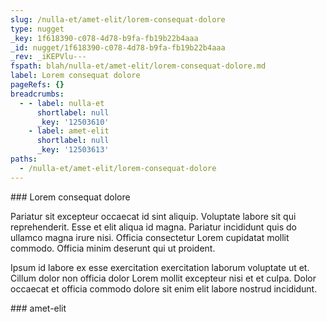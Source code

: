 ```yaml
---
slug: /nulla-et/amet-elit/lorem-consequat-dolore
type: nugget
_key: 1f618390-c078-4d78-b9fa-fb19b22b4aaa
_id: nugget/1f618390-c078-4d78-b9fa-fb19b22b4aaa
_rev: _iKEPVlu---
fspath: blah/nulla-et/amet-elit/lorem-consequat-dolore.md
label: Lorem consequat dolore
pageRefs: {}
breadcrumbs:
  - - label: nulla-et
      shortlabel: null
      _key: '12503610'
    - label: amet-elit
      shortlabel: null
      _key: '12503613'
paths:
  - /nulla-et/amet-elit/lorem-consequat-dolore
---
```


<NuggetArea>
<Nugget slug="/nulla-et/amet-elit/lorem-consequat-dolore" type="nugget" _key="1f618390-c078-4d78-b9fa-fb19b22b4aaa" _id="nugget/1f618390-c078-4d78-b9fa-fb19b22b4aaa" _rev="_iKEPVlu---" fspath="blah/nulla-et/amet-elit/lorem-consequat-dolore.md" label="Lorem consequat dolore" paths="/nulla-et/amet-elit/lorem-consequat-dolore">
<NuggetBody>
### Lorem consequat dolore

Pariatur sit excepteur occaecat id sint aliquip. Voluptate labore sit qui reprehenderit. Esse et elit aliqua id magna. Pariatur incididunt quis do ullamco magna irure nisi. Officia consectetur Lorem cupidatat mollit commodo. Officia minim deserunt qui ut proident.

Ipsum id labore ex esse exercitation exercitation laborum voluptate ut et. Cillum dolor non officia dolor Lorem mollit excepteur nisi et et culpa. Dolor occaecat et officia commodo dolore sit enim elit labore nostrud incididunt.

</NuggetBody>
<Breadcrumbs>
<Crumbs>
<Crumb _key="12503610" label="nulla-et" /><Crumb _key="12503613" label="amet-elit" />
</Crumbs>
</Breadcrumbs>
</Nugget>

<NuggetsInbound>
</NuggetsInbound>
<NuggetsOutbound>
</NuggetsOutbound>
</NuggetArea>
<PassagesInbound>
<Passage direction="inbound" type="passage" _key="12503613" _id="passage/12503613" _rev="_iKEPVlS---" label="amet-elit" passage="amet-elit" fspath="blah/nulla-et/amet-elit" paths="/nulla-et/amet-elit" slug="/nulla-et/amet-elit">
<NuggetBody>
### amet-elit

</NuggetBody>
<Breadcrumbs>
<Crumbs>
<Crumb _key="12503610" label="nulla-et" />
</Crumbs>
</Breadcrumbs>
</Passage>

</PassagesInbound>
<PassagesOutbound>
</PassagesOutbound>